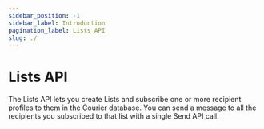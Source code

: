 ```yaml
---
sidebar_position: -1
sidebar_label: Introduction
pagination_label: Lists API
slug: ./
---
```



# Lists API

The Lists API lets you create Lists and subscribe one or more recipient profiles to them in the Courier database. You can send a message to all the recipients you subscribed to that list with a single Send API call.